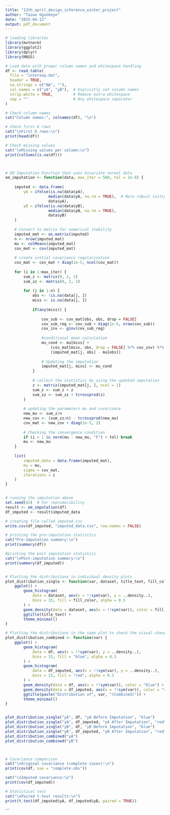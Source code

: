 ```yaml
---
title: "12th_april_design_inference_winter_project"
author: "Taiwo Ogunkeye"
date: "2025-04-12"
output: pdf_document
---
```






```r
# loading libraries
library(mvtnorm)
library(ggplot2)
library(dplyr)
library(MASS)

# Load data with proper column names and whitespace handling
df <- read.table(
  file = "interexp.dat",
  header = TRUE,
  na.strings = c("NA", ""),
  col.names = c("yA", "yB"),  # Explicitly set column names
  strip.white = TRUE,         # Remove extra whitespace
  sep = ""                    # Any whitespace separator
)

# Check column names
cat("Column names:", colnames(df), "\n")

# Check first 6 rows
cat("\nFirst 6 rows:\n")
print(head(df))

# Check missing values
cat("\nMissing values per column:\n")
print(colSums(is.na(df)))



# EM Imputation Function that uses bivariate normal data
em_imputation <- function(data, max_iter = 500, tol = 1e-8) {
    
    imputed <- data.frame(
        yA = ifelse(is.na(data$yA), 
                   median(data$yA, na.rm = TRUE),  # More robust initialization
                   data$yA),
        yB = ifelse(is.na(data$yB),
                   median(data$yB, na.rm = TRUE),
                   data$yB)
    )
    
    # Convert to matrix for numerical stability
    imputed_mat <- as.matrix(imputed)
    n <- nrow(imputed_mat)
    mu <- colMeans(imputed_mat)
    cov_mat <- cov(imputed_mat)
    
    # create initial covariance regularization
    cov_mat <- cov_mat + diag(1e-5, ncol(cov_mat))
    
    for (i in 1:max_iter) {
        sum_z <- matrix(0, 2, 1)
        sum_zz <- matrix(0, 2, 2)
        
        for (j in 1:n) {
            obs <- !is.na(data[j, ])
            miss <- is.na(data[j, ])
            
            if(any(miss)) {
                
                cov_sub <- cov_mat[obs, obs, drop = FALSE]
                cov_sub_reg <- cov_sub + diag(1e-6, nrow(cov_sub))
                cov_inv <- ginv(cov_sub_reg)
                
                #conditional mean calculation
                mu_cond <- mu[miss] + 
                    (cov_mat[miss, obs, drop = FALSE] %*% cov_inv) %*% 
                    (imputed_mat[j, obs] - mu[obs])
                
                # Updating the imputation
                imputed_mat[j, miss] <- mu_cond
            }
            
            # collect the statistics by using the updated imputation
            z <- matrix(imputed_mat[j, ], ncol = 1)
            sum_z <- sum_z + z
            sum_zz <- sum_zz + tcrossprod(z)
        }
        
        # updating the parameters mu and covariance
        new_mu <- sum_z/n
        new_cov <- (sum_zz/n) - tcrossprod(new_mu)
        cov_mat <- new_cov + diag(1e-5, 2)  
        
        # Checking the convergence condition
        if (i > 1 && norm(mu - new_mu, "F") < tol) break
        mu <- new_mu
    }
    
    list(
        imputed_data = data.frame(imputed_mat),
        mu = mu,
        sigma = cov_mat,
        iterations = i
    )
}


# running the imputation above
set.seed(42)  # For reproducibility
result <- em_imputation(df)
df_imputed <- result$imputed_data

# creating file called imputed.csv
write.csv(df_imputed, "imputed_data.csv", row.names = FALSE)

# printing the pre-imputation statistics
cat("Pre-imputation summary:\n")
print(summary(df))

#printing the post imputation statistics
cat("\nPost-imputation summary:\n")
print(summary(df_imputed))


# Plotting the distributions in individual density plots
plot_distribution_single <- function(var, dataset, title_text, fill_color) {
    ggplot() +
        geom_histogram(
            data = dataset, aes(x = !!sym(var), y = ..density..),
            bins = 15, fill = fill_color, alpha = 0.5
        ) +
        geom_density(data = dataset, aes(x = !!sym(var)), color = fill_color) +
        ggtitle(title_text) +
        theme_minimal()
}

# Plotting the distributions in the same plot to check the visual changes
plot_distribution_combined <- function(var) {
    ggplot() +
        geom_histogram(
            data = df, aes(x = !!sym(var), y = ..density..),
            bins = 15, fill = "blue", alpha = 0.3
        ) +
        geom_histogram(
            data = df_imputed, aes(x = !!sym(var), y = ..density..),
            bins = 15, fill = "red", alpha = 0.3
        ) +
        geom_density(data = df, aes(x = !!sym(var)), color = "blue") +
        geom_density(data = df_imputed, aes(x = !!sym(var)), color = "red") +
        ggtitle(paste("Distribution of", var, "(Combined)")) +
        theme_minimal()
}


plot_distribution_single("yA", df, "yA Before Imputation", "blue")
plot_distribution_single("yA", df_imputed, "yA After Imputation", "red")
plot_distribution_single("yB", df, "yB Before Imputation", "blue")
plot_distribution_single("yB", df_imputed, "yB After Imputation", "red")
plot_distribution_combined("yA")  
plot_distribution_combined("yB")



# Covariance comparison
cat("\nOriginal covariance (complete cases):\n")
print(cov(df, use = "complete.obs"))

cat("\nImputed covariance:\n")
print(cov(df_imputed))

# Statistical test
cat("\nPaired t-test results:\n")
print(t.test(df_imputed$yA, df_imputed$yB, paired = TRUE))


```

```

